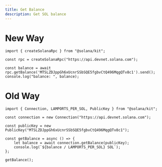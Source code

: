```yaml
---
title: Get Balance
description: Get SOL balance
---
```


# New Way
```tsx
import { createSolanaRpc } from "@solana/kit";

const rpc = createSolanaRpc("https://api.devnet.solana.com");

const balance = await rpc.getBalance('MTSLZDJppGh6xUcnrSSbSQE5fgbvCtQ496MqgQTv8c1').send();
console.log("balance: ", balance);
```

# Old Way

```tsx
import { Connection, LAMPORTS_PER_SOL, PublicKey } from "@solana/kit";

const connection = new Connection("https://api.devnet.solana.com");

const publicKey = new PublicKey("MTSLZDJppGh6xUcnrSSbSQE5fgbvCtQ496MqgQTv8c1");

const getBalance = async () => {
    let balance = await connection.getBalance(publicKey);
    console.log(`${balance / LAMPORTS_PER_SOL} SOL`);
};

getBalance();
```

